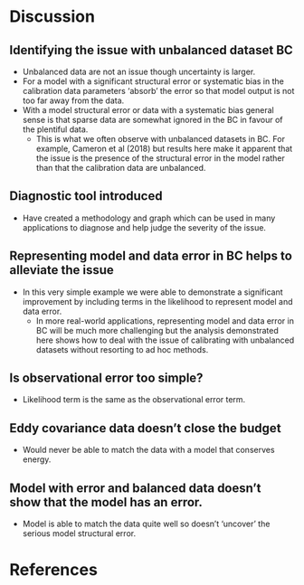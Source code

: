 # Discussion

## Identifying the issue with unbalanced dataset BC 

 * Unbalanced data are not an issue though uncertainty is larger.
 * For a model with a significant structural error or systematic bias
   in the calibration data parameters 'absorb' the error so that model
   output is not too far away from the data.
 * With a model structural error or data with a systematic bias
   general sense is that sparse data are somewhat ignored in the BC in
   favour of the plentiful data.
   * This is what we often observe with unbalanced datasets in BC. For
     example, Cameron et al (2018) but results here make it apparent
     that the issue is the presence of the structural error in the
     model rather than that the calibration data are unbalanced.
	 
## Diagnostic tool introduced

 * Have created a methodology and graph which can be used in many
   applications to diagnose and help judge the severity of the issue.

## Representing model and data error in BC helps to alleviate the issue

 * In this very simple example we were able to demonstrate a
   significant improvement by including terms in the likelihood to
   represent model and data error. 
   * In more real-world applications, representing model and data error
     in BC will be much more challenging but the analysis demonstrated
     here shows how to deal with the issue of calibrating with
     unbalanced datasets without resorting to ad hoc methods.
	 
## Is observational error too simple?
 * Likelihood term is the same as the observational error term.

## Eddy covariance data doesn’t close the budget
 * Would never be able to match the data with a model that conserves energy.

## Model with error and balanced data doesn’t show that the model has an error. 
 * Model is able to match the data quite well so doesn't 'uncover' the serious model structural error. 	 
 
# References